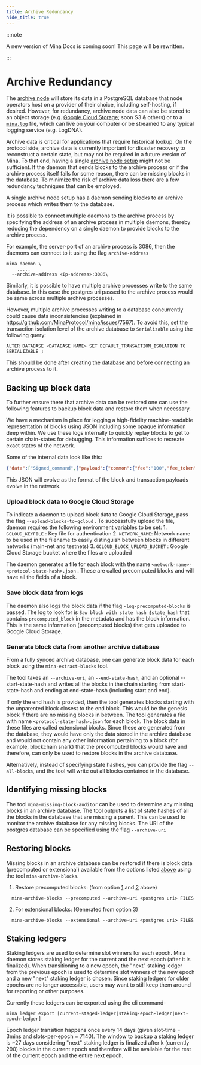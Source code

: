 ```yaml
---
title: Archive Redundancy
hide_title: true
---
```


:::note

A new version of Mina Docs is coming soon! This page will be rewritten.

:::

# Archive Redundancy

The [archive node](/node-operators/archive-node) will store its data in a PostgreSQL database that node operators host on a provider of their choice, including self-hosting, if desired. However, for redundancy, archive node data can also be stored to an object storage (e.g. [Google Cloud Storage](#upload-block-data-to-google-cloud-storage); soon S3 & others) or to a [`mina.log`](#save-block-data-from-logs) file, which can live on your computer or be streamed to any typical logging service (e.g. LogDNA).

Archive data is critical for applications that require historical lookup. On the protocol side, archive data is currently important for disaster recovery to reconstruct a certain state, but may not be required in a future version of Mina. To that end, having a single [archive node setup](/node-operators/archive-node) might not be sufficient. If the daemon that sends blocks to the archive process or if the archive process itself fails for some reason, there can be missing blocks in the database. To minimize the risk of archive data loss there are a few redundancy techniques that can be employed.

A single archive node setup has a daemon sending blocks to an archive process which writes them to the database.

It is possible to connect multiple daemons to the archive process by specifying the address of an archive process in multiple daemons, thereby reducing the dependency on a single daemon to provide blocks to the archive process.

For example, the server-port of an archive process is 3086, then the daemons can connect to it using the flag `archive-address`

```
mina daemon \
    .....
  --archive-address <Ip-address>:3086\
```

Similarly, it is possible to have multiple archive processes write to the same database. In this case the postgres uri passed to the archive process would be same across multiple archive processes.

However, multiple archive processes writing to a database concurrently could cause data inconsistencies (explained in https://github.com/MinaProtocol/mina/issues/7567). To avoid this, set the transaction isolation level of the archive database to `Serializable` using the following query:

    ALTER DATABASE <DATABASE NAME> SET DEFAULT_TRANSACTION_ISOLATION TO SERIALIZABLE ;

This should be done after creating the [database](/node-operators/archive-node) and before connecting an archive process to it.

## Backing up block data

To further ensure there that archive data can be restored one can use the following features to backup block data and restore them when necessary.

We have a mechanism in place for logging a high-fidelity machine-readable representation of blocks using JSON including some opaque information deep within. We use these logs internally to quickly replay blocks to get to certain chain-states for debugging. This information suffices to recreate exact states of the network.

Some of the internal data look like this:

```json
{"data":["Signed_command",{"payload":{"common":{"fee":"100","fee_token":"1","fee_payer_pk":"B62qixbmBBmCmv1xH5SeF1hw6EqwSNVPi9B28epa3phqVMSyuZk9EoH","nonce":"340","valid_until":"4294967295","memo":"E4YM2vTHhWEg66xpj52JErHUBU4pZ1yageL4TVDDpTTSsv8mK6YaH"},"body":["Payment",{"source_pk":"B62qixbmBBmCmv1xH5SeF1hw6EqwSNVPi9B28epa3phqVMSyuZk9EoH","receiver_pk":"B62qm2GCuGCEK79mEjeyaeiFoukThuZLJCHGe9HAzuAnfbtS5FHtPnP","token_id":"1","amount":"100000000"}]},"signer":"B62qixbmBBmCmv1xH5SeF1hw6EqwSNVPi9B28epa3phqVMSyuZk9EoH","signature":"7mXGz8Df1gu92HVWGue24wcrGxDWkgQrDK59xQGXc627PKFQvVAPSzZn7JMkHtfdBUXavDHcgLBZy4iR4UmA5seRCPMkFDci"}],"status":["Applied",{"fee_payer_account_creation_fee_paid":null,"receiver_account_creation_fee_paid":null,"created_token":null},{"fee_payer_balance":"31866000100000","source_balance":"31866000100000","receiver_balance":"34099000000"}]}],"coinbase":["One",null],"internal_command_balances":[["Coinbase",{"coinbase_receiver_balance":"75477804514901","fee_transfer_receiver_balance":null}],["Fee_transfer",{"receiver1_balance":"65266376010003","receiver2_balance":"78601129170700"}],["Fee_transfer",{"receiver1_balance":"66001820000000","receiver2_balance":"76870784414900"}],["Fee_transfer",{"receiver1_balance":"71158365898775","receiver2_balance":"59264207944722"}],["Fee_transfer",{"receiver1_balance":"68546088449962","receiver2_balance":"66721919100000"}],["Fee_transfer",{"receiver1_balance":"67700798001000","receiver2_balance":"66372760000000"}],["Fee_transfer",{"receiver1_balance":"85383891400000","receiver2_balance":"107174952265469"}],["Fee_transfer",{"receiver1_balance":"65879310000000","receiver2_balance":"66282230000000"}]]}]},"delta_transition_chain_proof":["jxLZWooV57gKCmanzCHHt1CDbHfUpMu6MkynUdqN9ZkBUJi7B1W",[]]}
```

This JSON will evolve as the format of the block and transaction payloads evolve in the network. 

### Upload block data to Google Cloud Storage

To indicate a daemon to upload block data to Google Cloud Storage, pass the flag `--upload-blocks-to-gcloud` . To successfully upload the file, daemon requires the following environment variables to be set:
    1. `GCLOUD_KEYFILE` : Key file for authentication
    2. `NETWORK_NAME`: Network name to be used in the filename to easily distinguish between blocks in different networks (main-net and testnets)
    3. `GCLOUD_BLOCK_UPLOAD_BUCKET` : Google Cloud Storage bucket where the files are uploaded

The daemon generates a file for each block with the name `<network-name>-<protocol-state-hash>.json` . These are called precomputed blocks and will have all the fields of a block.

### Save block data from logs

The daemon also logs the block data if the flag `-log-precomputed-blocks` is passed. The log to look for is `Saw block with state hash $state_hash` that contains `precomputed_block` in the metadata and has the block information. This is the same information (precomputed blocks) that gets uploaded to Google Cloud Storage.

### Generate block data from another archive database

From a fully synced archive database, one can generate block data for each block using the `mina-extract-blocks` tool.

The tool takes an `--archive-uri`, an `--end-state-hash`, and an optional --start-state-hash and writes all the blocks in the chain starting from start-state-hash and ending at end-state-hash (including start and end).

If only the end hash is provided, then the tool generates blocks starting with the unparented block closest to the end block. This would be the genesis block if there are no missing blocks in between. The tool generates a file with name `<protocol-state-hash>.json` for each block. The block data in these files are called extensional blocks. Since these are generated from the database, they would have only the data stored in the archive database and would not contain any other information pertaining to a block (for example, blockchain snark) that the precomputed blocks would have and therefore, can only be used to restore blocks in the archive database.

Alternatively, instead of specifying state hashes, you can provide the flag `--all-blocks`, and the tool will write out all blocks contained in the database.

## Identifying missing blocks

The tool `mina-missing-block-auditor` can be used to determine any missing blocks in an archive database. The tool outputs a list of state hashes of all the blocks in the database that are missing a parent. This can be used to monitor the archive database for any missing blocks. The URI of the postgres database can be specified using the flag `--archive-uri`

## Restoring blocks

Missing blocks in an archive database can be restored if there is block data (precomputed or extensional) available from the options listed [above](#Backing-up-block-data) using the tool `mina-archive-blocks`.

1. Restore precomputed blocks: (from option [1](#Upload-block-data-to-google-cloud-storage) and [2](#Save-block-data-from-logs) above)

```
  mina-archive-blocks --precomputed --archive-uri <postgres uri> FILES
```

2. For extensional blocks: (Generated from option [3](#Generate-block-data-from-another-archive-database))

```
  mina-archive-blocks --extensional --archive-uri <postgres uri> FILES
```

## Staking ledgers

Staking ledgers are used to determine slot winners for each epoch. Mina daemon stores staking ledger for the current and the next epoch (after it is finalized). When transitioning to a new epoch, the "next" staking ledger from the previous epoch is used to determine slot winners of the new epoch and a new "next" staking ledger is chosen. Since staking ledgers for older epochs are no longer accessible, users may want to still keep them around for reporting or other purposes.

Currently these ledgers can be exported using the cli command-

    mina ledger export [current-staged-ledger|staking-epoch-ledger|next-epoch-ledger]

Epoch ledger transition happens once every 14 days (given slot-time = 3mins and slots-per-epoch = 7140). The window to backup a staking ledger is ~27 days considering "next" staking ledger is finalized after k (currently 290) blocks in the current epoch and therefore will be available for the rest of the current epoch and the entire next epoch.
